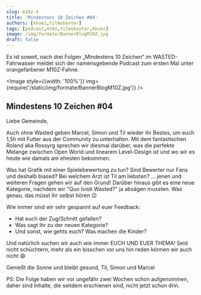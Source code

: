 ```yaml
---
slug: m10z-4
title: 'Mindestens 10 Zeichen #04'
authors: [kkuez,tilmobaxter]
tags: [podcast,m10z,tilmobaxter,kkuez]
image: /img/formate/BannerBlogM10Z.jpg
draft: false
---
```



Es ist soweit, nach drei Folgen „Mindestens 10 Zeichen“ im WASTED-Fahrwasser meldet sich der namensgebende Podcast zum ersten Mal unter orangefarbener M10Z-Fahne.

<Image style={{width: '100%'}} img={require('/static/img/formate/BannerBlogM10Z.jpg')} />

<!--truncate-->

## Mindestens 10 Zeichen #04

Liebe Gemeinde,

Auch ohne Wasted geben Marcel, Simon und Til wieder ihr Bestes, um euch 1,5h mit Futter aus der Community zu unterhalten.
Mit dem fantastischen Roland aka Rossyrg sprechen wir diesmal darüber, was die perfekte Melange zwischen Open World und linearem Level-Design ist und wo wir es heute wie damals am ehesten bekommen.

Was hat Grafik mit einer Spielebewertung zu tun?
Sind Bewerter nur Fans und deshalb biased?
Bei welchem Arzt ist Til am liebsten?
… jenen und weiteren Fragen gehen wir auf den Grund!
Darüber hinaus gibt es eine neue Kategorie, nachdem wir "Quo Ivisti Wasted?" ja absägen mussten. Was genau, das müsst ihr selbst hören 😉

Wie immer sind wir sehr gespannt auf euer Feedback:
- Hat euch der Zug/Schnitt gefallen?
- Was sagt ihr zu der neuen Kategorie?
- Und sonst, wie gehts euch? Was machen die Kinder?

Und natürlich suchen wir auch wie immer EUCH UND EUER THEMA!
Seid nicht schüchtern, mehr als ein bisschen vor uns hin reden können wir auch nicht 😄

Genießt die Sonne und bleibt gesund,
Til, Simon und Marcel

PS: Die Folge haben wir vor ungefähr zwei Wochen schon aufgenommen, daher sind Inhalte, die seitdem erschienen sind, nicht jetzt schon drin.

<ReactPlayer
    width="100%"
    height="50px"
    controls
    url='https://m10z.picnotes.de/M10Z/M10Z_004.mp3'
/>
